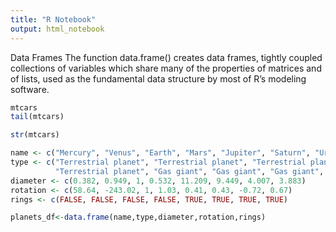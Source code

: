 ```yaml
---
title: "R Notebook"
output: html_notebook
---
```


Data Frames
The function data.frame() creates data frames, tightly coupled collections of variables which share many of the properties of
matrices and of lists, used as the fundamental data structure by most of R's modeling software.
```r
mtcars
tail(mtcars)

str(mtcars)
```

```r
name <- c("Mercury", "Venus", "Earth", "Mars", "Jupiter", "Saturn", "Uranus", "Neptune")
type <- c("Terrestrial planet", "Terrestrial planet", "Terrestrial planet", 
          "Terrestrial planet", "Gas giant", "Gas giant", "Gas giant", "Gas giant")
diameter <- c(0.382, 0.949, 1, 0.532, 11.209, 9.449, 4.007, 3.883)
rotation <- c(58.64, -243.02, 1, 1.03, 0.41, 0.43, -0.72, 0.67)
rings <- c(FALSE, FALSE, FALSE, FALSE, TRUE, TRUE, TRUE, TRUE)

planets_df<-data.frame(name,type,diameter,rotation,rings)
```


